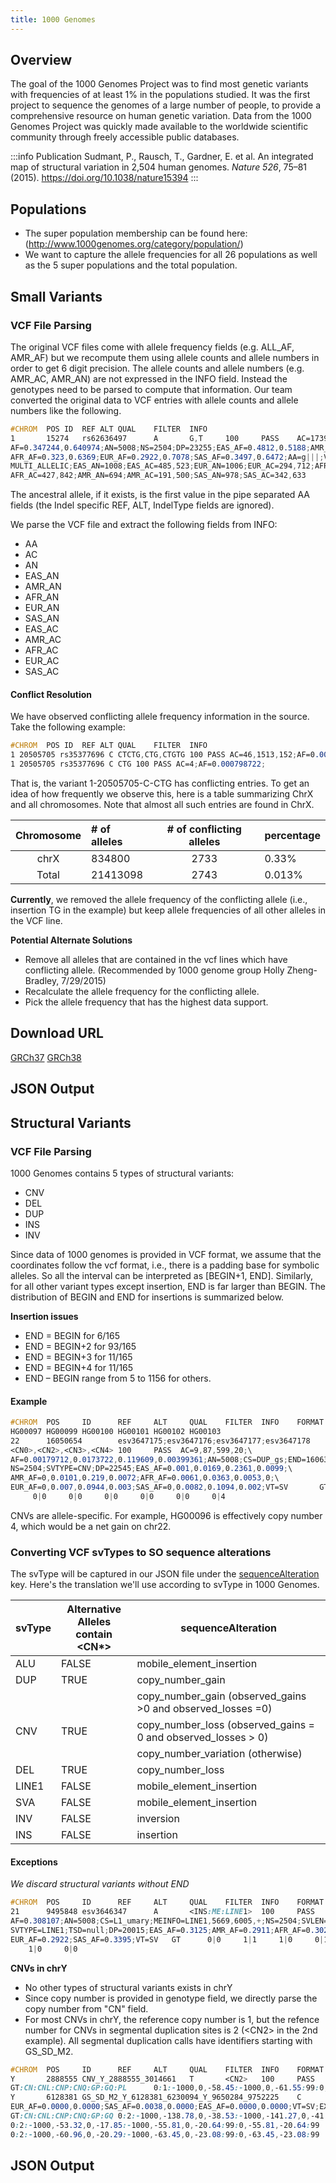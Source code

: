 ```yaml
---
title: 1000 Genomes
---
```



## Overview

The goal of the 1000 Genomes Project was to find most genetic variants with frequencies of at least 1% in the populations studied. It was the first project to sequence the genomes of a large number of people, to provide a comprehensive resource on human genetic variation. Data from the 1000 Genomes Project was quickly made available to the worldwide scientific community through freely accessible public databases.

:::info Publication
Sudmant, P., Rausch, T., Gardner, E. et al. An integrated map of structural variation in 2,504 human genomes. *Nature 526*, 75–81 (2015). https://doi.org/10.1038/nature15394
:::

## Populations
* The super population membership can be found here: (http://www.1000genomes.org/category/population/)
* We want to capture the allele frequencies for all 26 populations as well as the 5 super populations and the total population.

## Small Variants
### VCF File Parsing
The original VCF files come with allele frequency fields (e.g. ALL_AF, AMR_AF) but we recompute them using allele counts and allele numbers in order to get 6 digit precision. The allele counts and allele numbers (e.g. AMR_AC, AMR_AN) are not expressed in the INFO field. Instead the genotypes need to be parsed to compute that information. Our team converted the original data to VCF entries with allele counts and allele numbers like the following.

```scss
#CHROM	POS	ID	REF	ALT	QUAL	FILTER	INFO
1       15274   rs62636497      A       G,T     100     PASS    AC=1739,3210;\
AF=0.347244,0.640974;AN=5008;NS=2504;DP=23255;EAS_AF=0.4812,0.5188;AMR_AF=0.2752,0.7205;\
AFR_AF=0.323,0.6369;EUR_AF=0.2922,0.7078;SAS_AF=0.3497,0.6472;AA=g|||;VT=SNP;\
MULTI_ALLELIC;EAS_AN=1008;EAS_AC=485,523;EUR_AN=1006;EUR_AC=294,712;AFR_AN=1322;\
AFR_AC=427,842;AMR_AN=694;AMR_AC=191,500;SAS_AN=978;SAS_AC=342,633
```

The ancestral allele, if it exists, is the first value in the pipe separated AA fields (the Indel specific REF, ALT, IndelType fields are ignored).

We parse the VCF file and extract the following fields from INFO:
* AA
* AC
* AN
* EAS_AN
* AMR_AN
* AFR_AN
* EUR_AN
* SAS_AN
* EAS_AC
* AMR_AC
* AFR_AC
* EUR_AC
* SAS_AC


#### Conflict Resolution
We have observed conflicting allele frequency information in the source. Take the following example:
```scss
#CHROM	POS	ID	REF	ALT	QUAL	FILTER	INFO
1 20505705 rs35377696 C CTCTG,CTG,CTGTG 100 PASS AC=46,1513,152;AF=0.0091853,0.302117,0.0303514;
1 20505705 rs35377696 C CTG 100 PASS AC=4;AF=0.000798722;
```
That is, the variant 1-20505705-C-CTG has conflicting entries. To get an idea of how frequently we observe this, here is a table summarizing ChrX and all chromosomes. Note that almost all such entries are found in ChrX.

|Chromosome | \# of alleles    | \# of conflicting alleles | percentage|
|:---------:|:-----------------|:--------------:|:-----------------|
| chrX      |       834800     |       2733     |           0.33%  |
| Total     |       21413098   |       2743     |           0.013% |

**Currently**, we removed the allele frequency of the conflicting allele (i.e., insertion TG in the example) but keep allele frequencies of all other alleles in the VCF line.

**Potential Alternate Solutions**
* Remove all alleles that are contained in the vcf lines which have conflicting allele. (Recommended by 1000 genome group Holly Zheng-Bradley, 7/29/2015)
* Recalculate the allele frequency for the conflicting allele.
* Pick the allele frequency that has the highest data support.

## Download URL

[GRCh37](ftp://ftp.1000genomes.ebi.ac.uk/vol1/ftp/release/20130502/)
[GRCh38](http://ftp.1000genomes.ebi.ac.uk/vol1/ftp/data_collections/1000_genomes_project/release/20190312_biallelic_SNV_and_INDEL/)

## JSON Output

<JSONSNV />

## Structural Variants
### VCF File Parsing

1000 Genomes contains 5 types of structural variants:
* CNV
* DEL
* DUP
* INS
* INV

Since data of 1000 genomes is provided in VCF format, we assume that the coordinates follow the vcf format, i.e., there is a padding base for symbolic alleles. So all the interval can be interpreted as [BEGIN+1, END].
Similarly, for all other variant types except insertion, END is far larger than BEGIN. The distribution of BEGIN and END for insertions is summarized below.

**Insertion issues**
* END = BEGIN for 6/165
* END = BEGIN+2 for 93/165
* END = BEGIN+3 for 11/165
* END = BEGIN+4 for 11/165
* END – BEGIN range from 5 to 1156 for others.

#### Example

```scss
#CHROM  POS     ID      REF     ALT     QUAL    FILTER  INFO    FORMAT  HG00096 \
HG00097 HG00099 HG00100 HG00101 HG00102 HG00103
22      16050654        esv3647175;esv3647176;esv3647177;esv3647178     A       \
<CN0>,<CN2>,<CN3>,<CN4> 100     PASS  AC=9,87,599,20;\
AF=0.00179712,0.0173722,0.119609,0.00399361;AN=5008;CS=DUP_gs;END=16063474;\
NS=2504;SVTYPE=CNV;DP=22545;EAS_AF=0.001,0.0169,0.2361,0.0099;\
AMR_AF=0,0.0101,0.219,0.0072;AFR_AF=0.0061,0.0363,0.0053,0;\
EUR_AF=0,0.007,0.0944,0.003;SAS_AF=0,0.0082,0.1094,0.002;VT=SV       GT      3|0\
     0|0     0|0     0|0     0|0     0|0     0|4
```
CNVs are allele-specific. For example, HG00096 is effectively copy number 4, which would be a net gain on chr22.

### Converting VCF svTypes to SO sequence alterations
The svType will be captured in our JSON file under the [sequenceAlteration](http://www.sequenceontology.org/browser/current_svn/term/SO:0001059) key. Here's the translation we'll use according to svType in 1000 Genomes.

| svType | Alternative Alleles contain <CN\*\>| sequenceAlteration                                            |
|--------|-----------------------------------|---------------------------------------------------------------|
| ALU    | FALSE                             | mobile_element_insertion                                      |
| DUP    | TRUE                              | copy_number_gain                                              |
|        |                                   | copy_number_gain (observed_gains >0 and observed_losses =0)   |
| CNV    | TRUE                              | copy_number_loss (observed_gains = 0 and observed_losses > 0) |
|        |                                   | copy_number_variation (otherwise)                             |
| DEL    | TRUE                              | copy_number_loss                                              |
| LINE1  | FALSE                             | mobile_element_insertion                                      |
| SVA    | FALSE                             | mobile_element_insertion                                      |
| INV    | FALSE                             | inversion                                                     |
| INS    | FALSE                             | insertion                                                     |

#### Exceptions
*We discard structural variants without END*
```scss
#CHROM  POS     ID      REF     ALT     QUAL    FILTER  INFO    FORMAT  HG00096 HG00097 HG00099 HG00100 HG00101 HG00102 HG00103
21      9495848 esv3646347      A       <INS:ME:LINE1>  100     PASS   AC=1543;\
AF=0.308107;AN=5008;CS=L1_umary;MEINFO=LINE1,5669,6005,+;NS=2504;SVLEN=336;\
SVTYPE=LINE1;TSD=null;DP=20015;EAS_AF=0.3125;AMR_AF=0.2911;AFR_AF=0.3026;\
EUR_AF=0.2922;SAS_AF=0.3395;VT=SV   GT      0|0     1|1     1|0     0|1     1|0 \
    1|0     0|0
```

**CNVs in chrY**
* No other types of structural variants exists in chrY
* Since copy number is provided in genotype field, we directly parse the copy number from "CN" field.
* For most CNVs in chrY, the reference copy number is 1, but the refence number for CNVs in segmental duplication sites is 2 (<CN2\> in the 2nd example). All segmental duplication calls have identifiers starting with GS_SD_M2.
```scss
#CHROM  POS     ID      REF     ALT     QUAL    FILTER  INFO    FORMAT  HG00096 HG00101 HG00103 HG00105 HG00107 HG00108
Y       2888555 CNV_Y_2888555_3014661   T       <CN2>   100     PASS    AC=1;AF=0.000817661;AN=1223;END=3014661;NS=1233;SVTYPE=CNV;AMR_AF=0.0000;AFR_AF=0.0000;EUR_AF=0.0000;SAS_AF=0.0019;EAS_AF=0.0000;VT=SV  \
GT:CN:CNL:CNP:CNQ:GP:GQ:PL      0:1:-1000,0,-58.45:-1000,0,-61.55:99:0,-61.55:99:0,585  0:1:-296.36,0,-16.6:-300.46,0,-19.7:99:0,-19.7:99:0,166 0:1:-1000,0,-39.44:-1000,0,-42.54:99:0,-42.54:99:0,394
Y       6128381 GS_SD_M2_Y_6128381_6230094_Y_9650284_9752225    C       <CN1>,<CN3>     100     PASS    AC=4,2;AF=0.00327065,0.00163532;AN=1223;END=6230094;NS=1233;SVTYPE=CNV;AMR_AF=0.0029,0.0029;AFR_AF=0.0016,0.0016;\
EUR_AF=0.0000,0.0000;SAS_AF=0.0038,0.0000;EAS_AF=0.0000,0.0000;VT=SV;EX_TARGET \
GT:CN:CNL:CNP:CNQ:GP:GQ 0:2:-1000,-138.78,0,-38.53:-1000,-141.27,0,-41.33:99:0,-141.27,-41.33:99        \
0:2:-1000,-53.32,0,-17.85:-1000,-55.81,0,-20.64:99:0,-55.81,-20.64:99   0:2:-1000,-71.83,0,-32.5:-1000,-74.32,0,-35.29:99:0,-74.32,-35.29:99    \
0:2:-1000,-60.96,0,-20.29:-1000,-63.45,0,-23.08:99:0,-63.45,-23.08:99   0:2:-1000,-77.6,0,-31.45:-1000,-80.09,0,-34.24:99:0,-80.09,-34.24:99
```
## JSON Output

<JSONSV />
